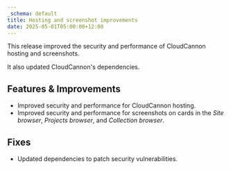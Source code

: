 ```yaml
---
_schema: default
title: Hosting and screenshot improvements
date: 2025-05-01T05:00:00+12:00
---
```

This release improved the security and performance of CloudCannon hosting and screenshots.

It also updated CloudCannon's dependencies.

## Features & Improvements

* Improved security and performance for CloudCannon hosting.
* Improved security and performance for screenshots on cards in the *Site browser*, *Projects browser*, and *Collection browser*.

## Fixes

* Updated dependencies to patch security vulnerabilities.